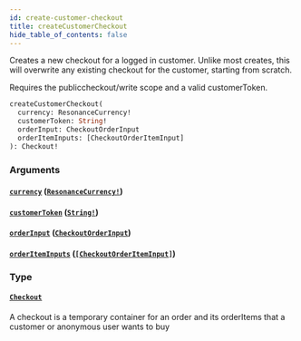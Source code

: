 ```yaml
---
id: create-customer-checkout
title: createCustomerCheckout
hide_table_of_contents: false
---
```



Creates a new checkout for a logged in customer.
Unlike most creates, this will overwrite any existing checkout for the customer, starting from scratch.
            
Requires the publiccheckout/write scope and a valid customerToken.

```graphql
createCustomerCheckout(
  currency: ResonanceCurrency!
  customerToken: String!
  orderInput: CheckoutOrderInput
  orderItemInputs: [CheckoutOrderItemInput]
): Checkout!
```


### Arguments

#### [`currency`](#) ([`ResonanceCurrency!`](/demand/api/graphql-storefront/reference/enums/resonance-currency))




#### [`customerToken`](#) ([`String!`](/demand/api/graphql-storefront/reference/scalars/string))




#### [`orderInput`](#) ([`CheckoutOrderInput`](/demand/api/graphql-storefront/reference/inputs/checkout-order-input))




#### [`orderItemInputs`](#) ([`[CheckoutOrderItemInput]`](/demand/api/graphql-storefront/reference/inputs/checkout-order-item-input))




### Type

#### [`Checkout`](/demand/api/graphql-storefront/reference/objects/checkout)

A checkout is a temporary container for an order and its orderItems that a customer or anonymous user wants to buy




